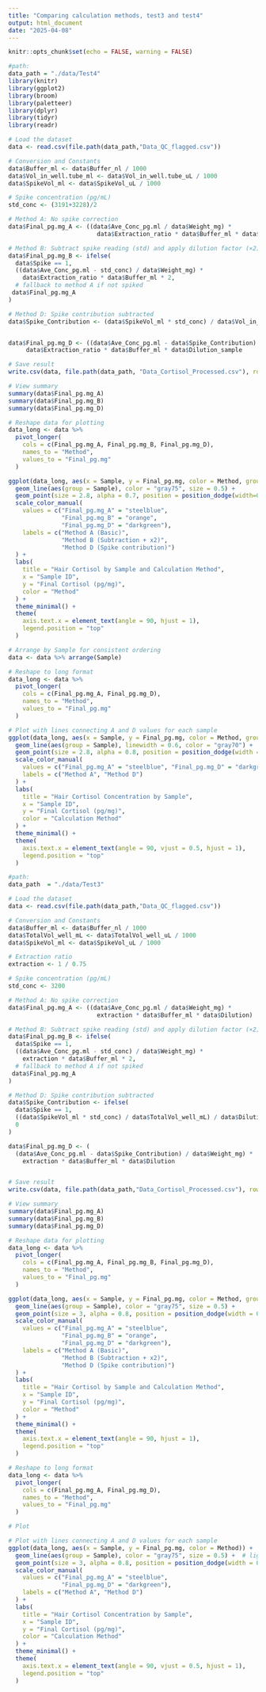 ```yaml
---
title: "Comparing calculation methods, test3 and test4"
output: html_document
date: "2025-04-08"
---
```


```r
knitr::opts_chunk$set(echo = FALSE, warning = FALSE)
```


```r

#path:
data_path = "./data/Test4"
library(knitr)
library(ggplot2)
library(broom)
library(paletteer)
library(dplyr)
library(tidyr)
library(readr)

# Load the dataset
data <- read.csv(file.path(data_path,"Data_QC_flagged.csv"))
```

```r
# Conversion and Constants
data$Buffer_ml <- data$Buffer_nl / 1000
data$Vol_in_well.tube_ml <- data$Vol_in_well.tube_uL / 1000
data$SpikeVol_ml <- data$SpikeVol_uL / 1000

# Spike concentration (pg/mL)
std_conc <- (3191+3228)/2

# Method A: No spike correction
data$Final_pg.mg_A <- ((data$Ave_Conc_pg.ml / data$Weight_mg) *
                         data$Extraction_ratio * data$Buffer_ml * data$Dilution_sample)

# Method B: Subtract spike reading (std) and apply dilution factor (×2)
data$Final_pg.mg_B <- ifelse(
  data$Spike == 1,
  ((data$Ave_Conc_pg.ml - std_conc) / data$Weight_mg) *
    data$Extraction_ratio * data$Buffer_ml * 2,
  # fallback to method A if not spiked
 data$Final_pg.mg_A
)

# Method D: Spike contribution subtracted
data$Spike_Contribution <- (data$SpikeVol_ml * std_conc) / data$Vol_in_well.tube_ml /  data$Dilution_sample


data$Final_pg.mg_D <- ((data$Ave_Conc_pg.ml - data$Spike_Contribution) / data$Weight_mg) *
     data$Extraction_ratio * data$Buffer_ml * data$Dilution_sample

```

```r
# Save result
write.csv(data, file.path(data_path, "Data_Cortisol_Processed.csv"), row.names = FALSE)

# View summary
summary(data$Final_pg.mg_A)
summary(data$Final_pg.mg_B)
summary(data$Final_pg.mg_D)

```


```r

# Reshape data for plotting
data_long <- data %>%
  pivot_longer(
    cols = c(Final_pg.mg_A, Final_pg.mg_B, Final_pg.mg_D),
    names_to = "Method",
    values_to = "Final_pg.mg"
  )

ggplot(data_long, aes(x = Sample, y = Final_pg.mg, color = Method, group = Method)) +
  geom_line(aes(group = Sample), color = "gray75", size = 0.5) +
  geom_point(size = 2.8, alpha = 0.7, position = position_dodge(width=0.5)) +
  scale_color_manual(
    values = c("Final_pg.mg_A" = "steelblue",
               "Final_pg.mg_B" = "orange",
               "Final_pg.mg_D" = "darkgreen"),
    labels = c("Method A (Basic)",
               "Method B (Subtraction + x2)",
               "Method D (Spike contribution)")
  ) +
  labs(
    title = "Hair Cortisol by Sample and Calculation Method",
    x = "Sample ID",
    y = "Final Cortisol (pg/mg)",
    color = "Method"
  ) +
  theme_minimal() +
  theme(
    axis.text.x = element_text(angle = 90, hjust = 1),
    legend.position = "top"
  )


```


```r

# Arrange by Sample for consistent ordering
data <- data %>% arrange(Sample)

# Reshape to long format
data_long <- data %>%
  pivot_longer(
    cols = c(Final_pg.mg_A, Final_pg.mg_D),
    names_to = "Method",
    values_to = "Final_pg.mg"
  )

# Plot with lines connecting A and D values for each sample
ggplot(data_long, aes(x = Sample, y = Final_pg.mg, color = Method, group = Method)) +
  geom_line(aes(group = Sample), linewidth = 0.6, color = "gray70") +  # light line connecting methods
  geom_point(size = 2.8, alpha = 0.8, position = position_dodge(width = 0.5)) +
  scale_color_manual(
    values = c("Final_pg.mg_A" = "steelblue", "Final_pg.mg_D" = "darkgreen"),
    labels = c("Method A", "Method D")
  ) +
  labs(
    title = "Hair Cortisol Concentration by Sample",
    x = "Sample ID",
    y = "Final Cortisol (pg/mg)",
    color = "Calculation Method"
  ) +
  theme_minimal() +
  theme(
    axis.text.x = element_text(angle = 90, vjust = 0.5, hjust = 1),
    legend.position = "top"
  )

```


```r
#path:
data_path  = "./data/Test3"

# Load the dataset
data <- read.csv(file.path(data_path,"Data_QC_flagged.csv"))

# Conversion and Constants
data$Buffer_ml <- data$Buffer_nl / 1000
data$TotalVol_well_mL <- data$TotalVol_well_uL / 1000
data$SpikeVol_ml <- data$SpikeVol_uL / 1000

# Extraction ratio
extraction <- 1 / 0.75

# Spike concentration (pg/mL)
std_conc <- 3200

# Method A: No spike correction
data$Final_pg.mg_A <- ((data$Ave_Conc_pg.ml / data$Weight_mg) *
                         extraction * data$Buffer_ml * data$Dilution)

# Method B: Subtract spike reading (std) and apply dilution factor (×2)
data$Final_pg.mg_B <- ifelse(
  data$Spike == 1,
  ((data$Ave_Conc_pg.ml - std_conc) / data$Weight_mg) *
    extraction * data$Buffer_ml * 2,
  # fallback to method A if not spiked
 data$Final_pg.mg_A
)

# Method D: Spike contribution subtracted
data$Spike_Contribution <- ifelse(
  data$Spike == 1,
  ((data$SpikeVol_ml * std_conc) / data$TotalVol_well_mL) / data$Dilution,
  0
)

data$Final_pg.mg_D <- (
  (data$Ave_Conc_pg.ml - data$Spike_Contribution) / data$Weight_mg) *
    extraction * data$Buffer_ml * data$Dilution


# Save result
write.csv(data, file.path(data_path,"Data_Cortisol_Processed.csv"), row.names = FALSE)

# View summary
summary(data$Final_pg.mg_A)
summary(data$Final_pg.mg_B)
summary(data$Final_pg.mg_D)

```


```r

# Reshape data for plotting
data_long <- data %>%
  pivot_longer(
    cols = c(Final_pg.mg_A, Final_pg.mg_B, Final_pg.mg_D),
    names_to = "Method",
    values_to = "Final_pg.mg"
  )

ggplot(data_long, aes(x = Sample, y = Final_pg.mg, color = Method, group = Method)) +
  geom_line(aes(group = Sample), color = "gray75", size = 0.5) +
  geom_point(size = 3, alpha = 0.8, position = position_dodge(width = 0.5)) + 
  scale_color_manual(
    values = c("Final_pg.mg_A" = "steelblue",
               "Final_pg.mg_B" = "orange",
               "Final_pg.mg_D" = "darkgreen"),
    labels = c("Method A (Basic)",
               "Method B (Subtraction + x2)",
               "Method D (Spike contribution)")
  ) +
  labs(
    title = "Hair Cortisol by Sample and Calculation Method",
    x = "Sample ID",
    y = "Final Cortisol (pg/mg)",
    color = "Method"
  ) +
  theme_minimal() +
  theme(
    axis.text.x = element_text(angle = 90, hjust = 1),
    legend.position = "top"
  )


```


```r
# Reshape to long format
data_long <- data %>%
  pivot_longer(
    cols = c(Final_pg.mg_A, Final_pg.mg_D),
    names_to = "Method",
    values_to = "Final_pg.mg"
  )

# Plot

# Plot with lines connecting A and D values for each sample
ggplot(data_long, aes(x = Sample, y = Final_pg.mg, color = Method)) +
  geom_line(aes(group = Sample), color = "gray75", size = 0.5) +  # light line connecting methods
  geom_point(size = 3, alpha = 0.8, position = position_dodge(width = 0.5)) +
  scale_color_manual(
    values = c("Final_pg.mg_A" = "steelblue", 
               "Final_pg.mg_D" = "darkgreen"),
    labels = c("Method A", "Method D")
  ) +
  labs(
    title = "Hair Cortisol Concentration by Sample",
    x = "Sample ID",
    y = "Final Cortisol (pg/mg)",
    color = "Calculation Method"
  ) +
  theme_minimal() +
  theme(
    axis.text.x = element_text(angle = 90, vjust = 0.5, hjust = 1),
    legend.position = "top"
  )
```



